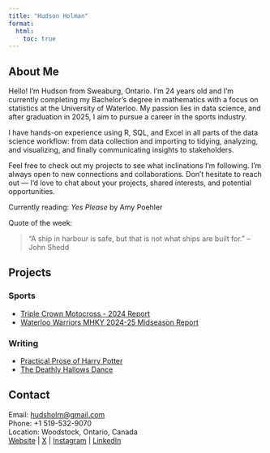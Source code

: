 ```yaml
---
title: "Hudson Holman"
format:
  html:
    toc: true
---
```


## About Me
Hello! I’m Hudson from Sweaburg, Ontario. I’m 24 years old and I’m currently completing my Bachelor’s degree in mathematics with a focus on statistics at the University of Waterloo. My passion lies in data science, and after graduation in 2025, I aim to pursue a career in the sports industry.

I have hands-on experience using R, SQL, and Excel in all parts of the data science workflow: from data collection and importing to tidying, analyzing, and visualizing, and finally communicating insights to stakeholders.

Feel free to check out my projects to see what inclinations I’m following. I’m always open to new connections and collaborations. Don’t hesitate to reach out — I’d love to chat about your projects, shared interests, and potential opportunities.

Currently reading: *Yes Please* by Amy Poehler

Quote of the week:

> “A ship in harbour is safe, but that is not what ships are built for.” – John Shedd

## Projects
### Sports

-   [Triple Crown Motocross - 2024 Report](https://hudsholm.github.io/mx_report_2024.html)
-   [Waterloo Warriors MHKY 2024-25 Midseason Report](https://hudsholm.github.io/mhky_midseason_report_2425.html)

### Writing
-   [Practical Prose of Harry Potter](https://hudsholm.github.io/practical_prose_of_harry_potter.html)
-   [The Deathly Hallows Dance](https://hudsholm.github.io/the_deathly_hallows_dance.html)

## Contact
Email: [hudsholm@gmail.com](mailto:hudsholm@gmail.com) \
Phone: +1 519-532-9070 \
Location: Woodstock, Ontario, Canada \
[Website](https://hudsholm.github.io/) | [X](https://www.x.com/hudsholm) | [Instagram](https://www.instagram.com/hudsholm/) | [LinkedIn](https://www.linkedin.com/in/hudsonholman/)
